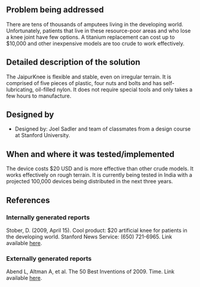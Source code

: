 {{Medical Device
|Health Topic=Physical disabilities 
|Classification=Treatment
|Scope=Prototype
|Location=Asia
|Image=Jaipurknee.jpg
}}
==Problem being addressed==
There are tens of thousands of amputees living in the developing world. Unfortunately, patients that live in these resource-poor areas and who lose a knee joint have few options. A titanium replacement can cost up to $10,000 and other inexpensive models are too crude to work effectively. 

==Detailed description of the solution==
The JaipurKnee is flexible and stable, even on irregular terrain. It is comprised of five pieces of plastic, four nuts and bolts and has self-lubricating, oil-filled nylon.  It does not require special tools and only takes a few hours to manufacture.

==Designed by==
*Designed by: Joel Sadler and team of classmates from a design course at Stanford University.

==When and where it was tested/implemented ==
The device costs $20 USD and is more effective than other crude models. It works effectively on rough terrain. It is currently being tested in India with a projected 100,000 devices being distributed in the next three years.

==References==
===Internally generated reports===
Stober, D. (2009, April 15). Cool product: $20 artificial knee for patients in the developing world. Stanford News Service: (650) 721-6965. Link available [http://news.stanford.edu/pr/2009/pr-limbs-041509.html here].

===Externally generated reports===
Abend L, Altman A, et al. The 50 Best Inventions of 2009. Time. Link available [http://www.time.com/time/specials/packages/0,28757,1934027,00.html here].